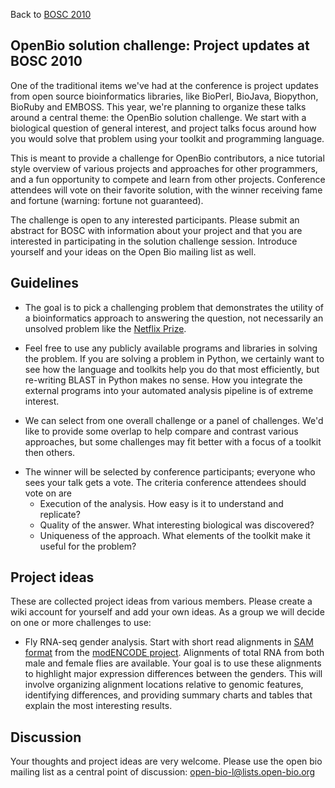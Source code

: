 Back to [[BOSC 2010]]

== OpenBio solution challenge: Project updates at BOSC 2010 ==

One of the traditional items we've had at the conference is project 
updates from open source bioinformatics libraries, like BioPerl, BioJava, Biopython,
BioRuby and EMBOSS. This year, we're planning to organize these talks around a 
central theme: the OpenBio solution challenge. We start with a biological question 
of general interest, and project talks focus around how you would solve that problem 
using your toolkit and programming language. 

This is meant to provide a challenge for OpenBio contributors, a nice tutorial
style overview of various projects and approaches for other programmers, and a
fun opportunity to compete and learn from other projects. Conference attendees
will vote on their favorite solution, with the winner receiving fame and
fortune (warning: fortune not guaranteed).

The challenge is open to any interested participants. Please submit an abstract for BOSC with
information about your project and that you are interested in participating in the solution
challenge session. Introduce yourself and your ideas on the Open Bio mailing list as well.

== Guidelines == 

* The goal is to pick a challenging problem that demonstrates the utility of a bioinformatics approach to answering the question, not necessarily an unsolved problem like the [http://www.netflixprize.com/ Netflix Prize].

* Feel free to use any publicly available programs and libraries in solving the problem. If you are solving a problem in Python, we certainly want to see how the language and toolkits help you do that most efficiently, but re-writing BLAST in Python makes no sense. How you integrate the external programs into your automated analysis pipeline is of extreme interest.

* We can select from one overall challenge or a panel of challenges. We'd like to provide some overlap to help compare and contrast various approaches, but some challenges may fit better with a focus of a toolkit then others.

* The winner will be selected by conference participants; everyone who sees your talk gets a vote. The criteria conference attendees should vote on are
** Execution of the analysis. How easy is it to understand and replicate?
** Quality of the answer. What interesting biological was discovered?
** Uniqueness of the approach. What elements of the toolkit make it useful for the problem?

== Project ideas ==

These are collected project ideas from various members. Please create a wiki account for yourself and add your own ideas. As a group we will decide on one or more challenges to use:

* Fly RNA-seq gender analysis. Start with short read alignments in [http://samtools.sourceforge.net/SAM1.pdf SAM format] from the [http://intermine.modencode.org/release-16/experiment.do?experiment=RNA-seq%20support%20of%20the%20ChIP%20data modENCODE project]. Alignments of total RNA from both male and female flies are available. Your goal is to use these alignments to highlight major expression differences between the genders. This will involve organizing alignment locations relative to genomic features, identifying differences, and providing summary charts and tables that explain the most interesting results.

== Discussion ==

Your thoughts and project ideas are very welcome. Please use the open bio mailing list as a central point of discussion:
[mailto:open-bio-l@lists.open-bio.org open-bio-l@lists.open-bio.org]